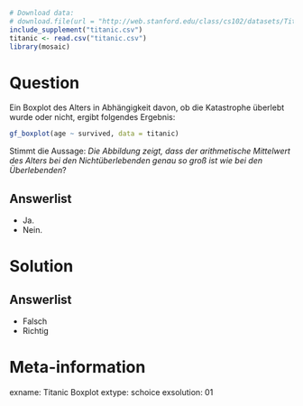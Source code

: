 ```r
# Download data:
# download.file(url = "http://web.stanford.edu/class/cs102/datasets/Titanic.csv", destfile = "titanic.csv" )
include_supplement("titanic.csv")
titanic <- read.csv("titanic.csv")
library(mosaic)
```

Question
========

Ein Boxplot des Alters in Abhängigkeit davon, ob die Katastrophe überlebt wurde oder nicht, ergibt folgendes Ergebnis:


```r
gf_boxplot(age ~ survived, data = titanic)
```


Stimmt die Aussage: *Die Abbildung zeigt, dass der arithmetische Mittelwert des Alters bei den Nichtüberlebenden genau so groß ist wie bei den Überlebenden*?

Answerlist
----------
* Ja.
* Nein.


Solution
========

Answerlist
----------
* Falsch
* Richtig


Meta-information
================
exname: Titanic Boxplot
extype: schoice
exsolution: 01